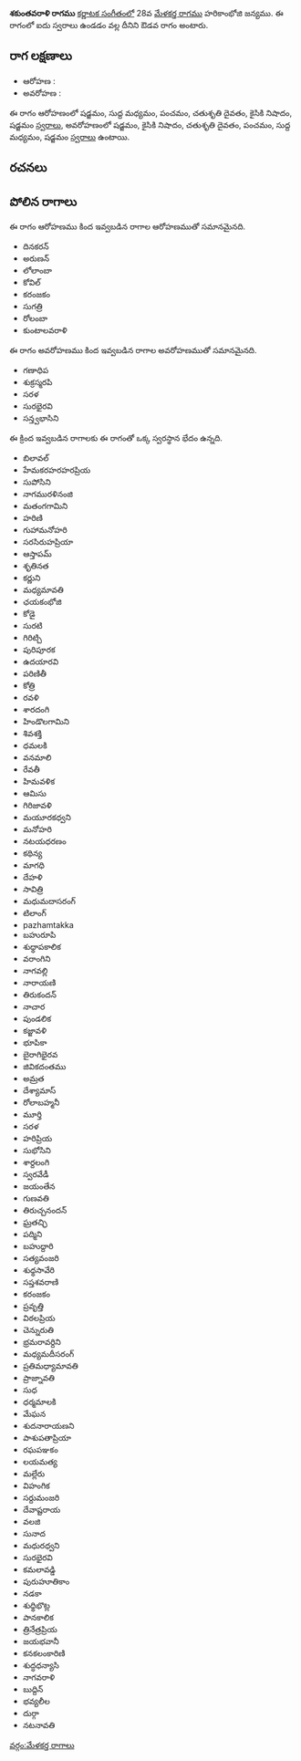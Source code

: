 {{Infobox ragam
	| name          	= శకుంతవరాళి
	| synonym	    	= 
	| mela          	= 
	| chakra        	= 
	| janaka        	= 
	| type          	= ఔడవ
	| arohanam      	= {{svaraC|S|M1|P|D2|N2|S'}} 
	| avarohanam    	= {{svaraC|S'|N2|D2|P|M1|S}}
	| jeeva         	=
	| chhaya        	=
	| nyasa         	=
	| vishesha      	= 
	| equivalent  		= 
}}
{{కర్ణాటక సంగీత రాగాలు}}
'''శకుంతవరాళి రాగము''' [[కర్ణాటక సంగీతం]]లో 28వ [[మేళకర్త రాగము]] హరికాంభోజి జన్యము.  ఈ రాగంలో ఐదు స్వరాలు ఉండడం వల్ల దీనిని ఔడవ రాగం అంటారు.


==రాగ లక్షణాలు==


* ఆరోహణ : {{svaraC|S|M1|P|D2|N2|S'}} 
* అవరోహణ : {{svaraC|S'|N2|D2|P|M1|S}}

ఈ రాగం ఆరోహణంలో షడ్జమం, సుద్ద మధ్యమం, పంచమం, చతుశృతి దైవతం, కైసికి నిషాదం, షడ్జమం [[స్వరాలు]], అవరోహణంలో షడ్జమం, కైసికి నిషాదం, చతుశృతి దైవతం, పంచమం, సుద్ద మధ్యమం, షడ్జమం [[స్వరాలు]] ఉంటాయి.

==రచనలు==



==పోలిన రాగాలు==
ఈ రాగం ఆరోహణము కింద ఇవ్వబడిన రాగాల ఆరోహణముతో సమానమైనది.
* దినకరన్
* అరుణన్
* లోలాంబా
* కోవిల్
* కరంజకం
* సుగత్రి
* రోలంబా
* కుంటాలవరాళి

ఈ రాగం అవరోహణము కింద ఇవ్వబడిన రాగాల అవరోహణముతో సమానమైనది.
* గణాధిప
* శుక్రస్మరపి
* సరళ
* సురభైరవి
* సన్త్వభాసిని

ఈ క్రింద ఇవ్వబడిన రాగాలకు ఈ రాగంతో ఒక్క స్వరస్థాన భేదం ఉన్నది.
* బిలావల్
* హేమకరహరహరప్రియ
* సుపోసిని
* నాగమురళినంజి
* మతంగగామిని
* హరిణి
* గుహామనోహరి
* సరసిరుహప్రియా
* ఆస్తాపమ్
* శృతినత
* కర్ణుని
* మధ్యమావతి
* ఛయకంభోజి
* కోడై
* సురటి
* గిరిట్చి
* పురిపూరక
* ఉదయారవి
* పరిణితీ
* కోత్రి
* రవళి
* శారదంగి
* హిండొలగామిని
* శివశక్తి
* ధమలకి
* వనమాలి
* రేవతీ
* హిమవళిక
* ఆమిసు
* గిరిజావళి
* మయూరకధ్వని
* మనోహరి
* నటయధరణం
* కథిన్య
* మాగధి
* దేహళి
* సావిత్రి
* మధుమదాసరంగ్
* టిలాంగ్
* pazhamtakka
* బహురూపి
* శుధ్ధాపకాలిక
* వరాంగిని
* నాగవల్లి
* నారాయణి
* తిరుకందన్
* నాచార
* పుండలిక
* కజ్జావళి
* భూపికా
* బైరాగిభైరవ
* జివికదంతము
* అమ్రత
* దేశ్యామాస్
* రోలాబహ్మనీ
* మూర్తి
* సరళ
* హరిప్రియ
* సుభోసిని
* శార్దలంగి
* స్వరవేడీ
* జయంతేన
* గుణవతి
* తిరుచ్చనందన్
* ఘ్రతచ్ఛి
* పద్మిని
* బహుద్దారి
* సత్యవంజరి
* శుధ్ధసావేరి
* సప్తశవరాణి
* కరంజకం
* ప్రవృత్తి
* విఠలప్రియ
* చెన్నురుతి
* భ్రమరావర్దిని
* మధ్యమదీసరంగ్
* ప్రతిమధ్యామావతి
* ప్రాజ్నావతి
* సుధ
* ధర్మమాలకి
* మేఘన
* శుదనారాయణని
* పాశుపతాప్రియా
* రఘపఞకం
* లయమత్య
* మల్లేరు
* విహంగిక
* సర్దుమంజరి
* దేవాష్టరాయ
* వలజి
* సునాద
* మధురధ్వని
* సురభైరవి
* కమలావడ్డి
* పురుహూతికాం
* నడకా
* శుధ్ధిభొట్ల
* పానకాలిక
* త్రినేత్రప్రియ
* జయభవానీ
* కనకలంకారిణి
* శుద్ధధన్యాసి
* నాగవరాళి
* బుద్దిన్
* భవ్యలీల
* దుర్గా
* నటనావతి



[[వర్గం:మేళకర్త రాగాలు]]